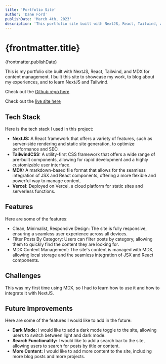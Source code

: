```yaml
---
title: 'Portfolio Site'
author: 'Dane Ford'
publishDate: 'March 4th, 2023'
description: 'This portfolio site built with NextJS, React, Tailwind, and MDX for content management.'
---
```


# {frontmatter.title}
<span className="text-sm text-gray-400 mt-0">{frontmatter.publishDate}</span>

This is my portfolio site built with NextJS, React, Tailwind, and MDX for content management. I built this site to showcase my work, to blog about my experiences, and to learn NextJS and Tailwind.

Check out the <a href="https://github.com/danemford/portfolio-2.0" target="_blank">Github repo here</a>

Check out the <a href="https://portfolio-danemford.vercel.app/" target="_blank">live site here</a>

## Tech Stack

Here is the tech stack I used in this project:
- **NextJS:** A React framework that offers a variety of features, such as server-side rendering and static site generation, to optimize performance and SEO.
- **TailwindCSS:** A utility-first CSS framework that offers a wide range of pre-built components, allowing for rapid development and a highly customizable user interface.
- **MDX:** A markdown-based file format that allows for the seamless integration of JSX and React components, offering a more flexible and powerful way to manage content.
- **Vercel:** Deployed on Vercel, a cloud platform for static sites and serverless functions.

## Features

Here are some of the features:
- Clean, Minimalist, Responsive Design: The site is fully responsive, ensuring a seamless user experience across all devices.
- Filter Posts By Category: Users can filter posts by category, allowing them to quickly find the content they are looking for.
- MDX Content Management: The site's content is managed with MDX, allowing local storage and the seamless integration of JSX and React components.

## Challenges

This was my first time using MDX, so I had to learn how to use it and how to integrate it with NextJS.

## Future Improvements

Here are some of the features I would like to add in the future:
- **Dark Mode:** I would like to add a dark mode toggle to the site, allowing users to switch between light and dark mode.
- **Search Functionality:** I would like to add a search bar to the site, allowing users to search for posts by title or content.
- **More Content:** I would like to add more content to the site, including more blog posts and more projects.